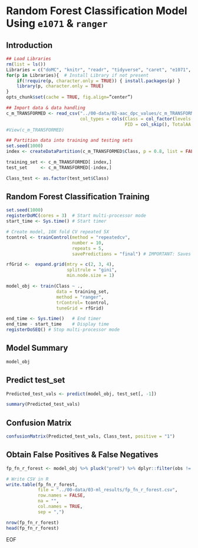 ﻿# Random Forest	Classification Model Using `e1071` & `ranger`

## Introduction

```r
## Load Libraries
rm(list = ls())
Libraries = c("doMC", "knitr", "readr", "tidyverse", "caret", "e1071", "dplyr", "ranger")
for(p in Libraries){  # Install Library if not present
    if(!require(p, character.only = TRUE)) { install.packages(p) }
    library(p, character.only = TRUE)
}
opts_chunk$set(cache = TRUE, fig.align=”center”)
```

```r
## Import data & data handling
c_m_TRANSFORMED <- read_csv("../00-data/02-aac_dpc_values/c_m_TRANSFORMED.csv",
                            col_types = cols(Class = col_factor(levels = c("0","1")), 
                                             PID = col_skip(), TotalAA = col_skip()))
#View(c_m_TRANSFORMED)
```

```r
## Partition data into training and testing sets
set.seed(1000)
index <- createDataPartition(c_m_TRANSFORMED$Class, p = 0.8, list = FALSE)

training_set <- c_m_TRANSFORMED[ index,]
test_set     <- c_m_TRANSFORMED[-index,]

Class_test <- as.factor(test_set$Class)
```

## Random Forest Classification Training
```r
set.seed(1000)
registerDoMC(cores = 3)  # Start multi-processor mode 
start_time <- Sys.time() # Start timer

# Create model, 10X fold CV repeated 5X
tcontrol <- trainControl(method = "repeatedcv",
                         number = 10,
                         repeats = 5,
                         savePredictions = "final") # IMPORTANT: Saves predictions for retreival

rfGrid <-  expand.grid(mtry = c(2, 3, 4), 
                       splitrule = "gini",
                       min.node.size = 1)

model_obj <- train(Class ~ .,
                   data = training_set,
                   method = "ranger",
                   trControl= tcontrol,
                   tuneGrid = rfGrid)

end_time <- Sys.time()   # End timer
end_time - start_time    # Display time
registerDoSEQ() # Stop multi-processor mode 
```

## Model Summary
```r
model_obj
```

## Predict test_set
```r
Predicted_test_vals <- predict(model_obj, test_set[, -1])

summary(Predicted_test_vals)
```

## Confusion Matrix
```r
confusionMatrix(Predicted_test_vals, Class_test, positive = "1")
```

## Obtain False Positives & False Negatives
```r
fp_fn_r_forest <- model_obj %>% pluck("pred") %>% dplyr::filter(obs != pred)

# Write CSV in R
write.table(fp_fn_r_forest, 
            file = "../00-data/03-ml_results/fp_fn_r_forest.csv", 
            row.names = FALSE, 
            na = "", 
            col.names = TRUE, 
            sep = ",")

nrow(fp_fn_r_forest)
head(fp_fn_r_forest)
```

EOF
